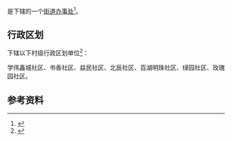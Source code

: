 {{中国乡级行政区|23/06/02/015/000}}

'''{{PAGENAMEBASE}}'''是{{PRC admin/fullname|23/06/02/015/000|3}}下辖的一个[[街道办事处|街道办事处]]<ref>{{PRC admin/ref sgc|{{PRC admin/parent|23/06/02/015/000}}}}</ref>。

== 行政区划 ==
{{PAGENAMEBASE}}下辖以下村级行政区划单位<ref>{{PRC admin/ref sgc|23/06/02/015/000}}</ref>：

学伟鑫城社区、书香社区、益民社区、北辰社区、百湖明珠社区、绿园社区、玫瑰园社区。

== 参考资料 ==
{{reflist}}

{{黑龙江行政区划小作品}}
{{PRC admin/navcat|23/06/02/015/000}}